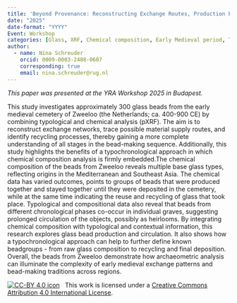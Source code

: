 ```yaml
---
title: 'Beyond Provenance: Reconstructing Exchange Routes, Production Processes, and Recycling based on Early Medieval Glass Beads from Zweeloo (The Netherlands)'
date: "2025"
date-format: "YYYY"
Event: Workshop
categories: [Glass, XRF, Chemical composition, Early Medieval period, The Netherlands, Exchange routes]
author: 
  - name: Nina Schreuder
    orcid: 0009-0003-2408-0607
    corresponding: true
    email: nina.schreuder@rug.nl
---
```


*This paper was presented at the YRA Workshop 2025 in Budapest.*

This study investigates approximately 300 glass beads from the early medieval cemetery of Zweeloo (the Netherlands; ca. 400-900 CE) by combining typological and chemical analysis (pXRF). The aim is to reconstruct exchange networks, trace possible material supply routes, and identify recycling processes, thereby gaining a more complete understanding of all stages in the bead-making sequence. Additionally, this study highlights the benefits of a typochronological approach in which chemical composition analysis is firmly embedded.The chemical composition of the beads from Zweeloo reveals multiple base glass types, reflecting origins in the Mediterranean and Southeast Asia. The chemical data has varied outcomes, points to groups of beads that were produced together and stayed together until they were deposited in the cemetery, while at the same time indicating the reuse and recycling of glass that took place. Typological and compositional data also reveal that beads from different chronological phases co-occur in individual graves, suggesting prolonged circulation of the objects, possibly as heirlooms. By integrating chemical composition with typological and contextual information, this research explores glass bead production and circulation. It also shows how a typochronological approach can help to further define known beadgroups - from raw glass composition to recycling and final deposition. Overall, the beads from Zweeloo demonstrate how archaeometric analysis can illuminate the complexity of early medieval exchange patterns and bead-making traditions across regions.

[![CC-BY 4.0 icon](https://i.creativecommons.org/l/by/4.0/88x31.png)](http://creativecommons.org/licenses/by/4.0/)&nbsp;&nbsp; This work is licensed under a [Creative Commons Attribution 4.0 International License](https://creativecommons.org/licenses/by/4.0/). 
